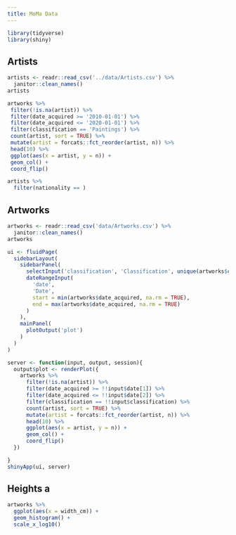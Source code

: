 ```yaml
---
title: MoMa Data
---
```


```r
library(tidyverse)
library(shiny)
```


## Artists

```r
artists <- readr::read_csv('../data/Artists.csv') %>% 
  janitor::clean_names()
artists
```


```r
artworks %>% 
 filter(!is.na(artist)) %>% 
 filter(date_acquired >= '2010-01-01') %>% 
 filter(date_acquired <= '2020-01-01') %>% 
 filter(classification == 'Paintings') %>% 
 count(artist, sort = TRUE) %>%
 mutate(artist = forcats::fct_reorder(artist, n)) %>% 
 head(10) %>% 
 ggplot(aes(x = artist, y = n)) +
 geom_col() +
 coord_flip()  
```

```r
artists %>% 
  filter(nationality == )
```

## Artworks

```r
artworks <- readr::read_csv('data/Artworks.csv') %>% 
  janitor::clean_names()
artworks
```

```r
ui <- fluidPage(
  sidebarLayout(
    sidebarPanel(
      selectInput('classification', 'Classification', unique(artworks$classification)),
      dateRangeInput(
        'date', 
        'Date', 
        start = min(artworks$date_acquired, na.rm = TRUE),
        end = max(artworks$date_acquired, na.rm = TRUE)
      )
    ),
    mainPanel(
      plotOutput('plot')
    )
  )
)

server <- function(input, output, session){
  output$plot <- renderPlot({
    artworks %>% 
      filter(!is.na(artist)) %>% 
      filter(date_acquired >= !!input$date[1]) %>% 
      filter(date_acquired <= !!input$date[2]) %>% 
      filter(classification == !!input$classification) %>% 
      count(artist, sort = TRUE) %>%
      mutate(artist = forcats::fct_reorder(artist, n)) %>% 
      head(10) %>% 
      ggplot(aes(x = artist, y = n)) +
      geom_col() +
      coord_flip()    
  })

}
shinyApp(ui, server)
```
## Heights a


```r
artworks %>% 
  ggplot(aes(x = width_cm)) +
  geom_histogram() +
  scale_x_log10()
```

